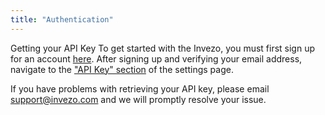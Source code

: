 ```yaml
---
title: "Authentication"
---
```


Getting your API Key To get started with the Invezo, you must first sign up for
an account [here](https://app.invezo.com/signup). After signing up and verifying
your email address, navigate to the
["API Key" section](https://app.invezo.com/settings/keys) of the settings page.

If you have problems with retrieving your API key, please email
[support@invezo.com](mailto:support@invezo.com) and we will promptly resolve
your issue.
